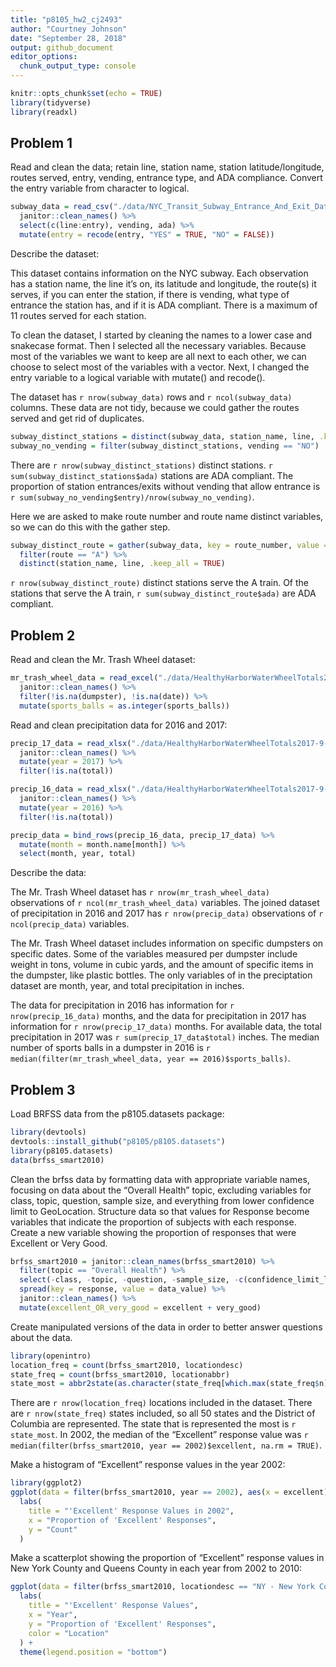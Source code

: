 ```yaml
---
title: "p8105_hw2_cj2493"
author: "Courtney Johnson"
date: "September 28, 2018"
output: github_document
editor_options: 
  chunk_output_type: console
---
```


```r
knitr::opts_chunk$set(echo = TRUE)
library(tidyverse)
library(readxl)
```

## Problem 1

Read and clean the data; retain line, station name, station latitude/longitude, routes served, entry, vending, entrance type, and ADA compliance. Convert the entry variable from character to logical.

```r
subway_data = read_csv("./data/NYC_Transit_Subway_Entrance_And_Exit_Data.csv") %>%
  janitor::clean_names() %>%
  select(c(line:entry), vending, ada) %>%
  mutate(entry = recode(entry, "YES" = TRUE, "NO" = FALSE)) 
```

Describe the dataset:

This dataset contains information on the NYC subway. Each observation has a station name, the line it's on, its latitude and longitude, the route(s) it serves, if you can enter the station, if there is vending, what type of entrance the station has, and if it is ADA compliant. There is a maximum of 11 routes served for each station. 

To clean the dataset, I started by cleaning the names to a lower case and snakecase format. Then I selected all the necessary variables. Because most of the variables we want to keep are all next to each other, we can choose to select most of the variables with a vector. Next, I changed the entry variable to a logical variable with mutate() and recode().  

The dataset has `r nrow(subway_data)` rows and `r ncol(subway_data)` columns. These data are not tidy, because we could gather the routes served and get rid of duplicates.


```r
subway_distinct_stations = distinct(subway_data, station_name, line, .keep_all = TRUE)
subway_no_vending = filter(subway_distinct_stations, vending == "NO")
```

There are `r nrow(subway_distinct_stations)` distinct stations. `r sum(subway_distinct_stations$ada)` stations are ADA compliant. The proportion of station entrances/exits without vending that allow entrance is `r sum(subway_no_vending$entry)/nrow(subway_no_vending)`.


Here we are asked to make route number and route name distinct variables, so we can do this with the gather step.

```r
subway_distinct_route = gather(subway_data, key = route_number, value = route, route1:route11) %>%
  filter(route == "A") %>%
  distinct(station_name, line, .keep_all = TRUE) 
```


`r nrow(subway_distinct_route)` distinct stations serve the A train.
Of the stations that serve the A train, `r sum(subway_distinct_route$ada)` are ADA compliant.


## Problem 2

Read and clean the Mr. Trash Wheel dataset:

```r
mr_trash_wheel_data = read_excel("./data/HealthyHarborWaterWheelTotals2017-9-26.xlsx", sheet = "Mr. Trash Wheel", range = cell_cols("A:N")) %>%
  janitor::clean_names() %>%
  filter(!is.na(dumpster), !is.na(date)) %>%
  mutate(sports_balls = as.integer(sports_balls))
```

Read and clean precipitation data for 2016 and 2017: 

```r
precip_17_data = read_xlsx("./data/HealthyHarborWaterWheelTotals2017-9-26.xlsx", sheet  = "2017 Precipitation", range = "A2:B14", col_names = TRUE) %>%
  janitor::clean_names() %>%
  mutate(year = 2017) %>%
  filter(!is.na(total))

precip_16_data = read_xlsx("./data/HealthyHarborWaterWheelTotals2017-9-26.xlsx", sheet  = "2016 Precipitation", range = "A2:B14", col_names = TRUE) %>%
  janitor::clean_names() %>%
  mutate(year = 2016) %>%
  filter(!is.na(total))

precip_data = bind_rows(precip_16_data, precip_17_data) %>%
  mutate(month = month.name[month]) %>%
  select(month, year, total)
```

Describe the data:

The Mr. Trash Wheel dataset has `r nrow(mr_trash_wheel_data)` observations of `r ncol(mr_trash_wheel_data)` variables. The joined dataset of precipitation in 2016 and 2017 has `r nrow(precip_data)` observations of `r ncol(precip_data)` variables.

The Mr. Trash Wheel dataset includes information on specific dumpsters on specific dates. Some of the variables measured per dumpster include weight in tons, volume in cubic yards, and the amount of specific items in the dumpster, like plastic bottles. The only variables of in the preciptation dataset are month, year, and total precipitation in inches. 

The data for precipitation in 2016 has information for `r nrow(precip_16_data)` months, and the data for precipitation in 2017 has information for `r nrow(precip_17_data)` months. For available data, the total precipitation in 2017 was `r sum(precip_17_data$total)`
 inches. The median number of sports balls in a dumpster in 2016 is `r median(filter(mr_trash_wheel_data, year == 2016)$sports_balls)`.
 
## Problem 3

Load BRFSS data from the p8105.datasets package: 

```r
library(devtools)
devtools::install_github("p8105/p8105.datasets")
library(p8105.datasets)
data(brfss_smart2010)
```

Clean the brfss data by formatting data with appropriate variable names, focusing on data about the "Overall Health" topic, excluding variables for class, topic, question, sample size, and everything from lower confidence limit to GeoLocation. Structure data so that values for Response become variables that indicate the proportion of subjects with each response. Create a new variable showing the proportion of responses that were Excellent or Very Good. 

```r
brfss_smart2010 = janitor::clean_names(brfss_smart2010) %>%
  filter(topic == "Overall Health") %>%
  select(-class, -topic, -question, -sample_size, -c(confidence_limit_low:geo_location)) %>%
  spread(key = response, value = data_value) %>%
  janitor::clean_names() %>%
  mutate(excellent_OR_very_good = excellent + very_good)
```

Create manipulated versions of the data in order to better answer questions about the data. 

```r
library(openintro)
location_freq = count(brfss_smart2010, locationdesc)
state_freq = count(brfss_smart2010, locationabbr)
state_most = abbr2state(as.character(state_freq[which.max(state_freq$n),1]))
```


There are `r nrow(location_freq)` locations included in the dataset. There are `r nrow(state_freq)` states included, so all 50 states and the District of Columbia are represented. The state that is represented the most is `r state_most`. In 2002, the median of the "Excellent" response value was `r median(filter(brfss_smart2010, year == 2002)$excellent, na.rm = TRUE)`.


Make a histogram of "Excellent" response values in the year 2002: 

```r
library(ggplot2)
ggplot(data = filter(brfss_smart2010, year == 2002), aes(x = excellent)) + geom_histogram() + 
  labs(
    title = "'Excellent' Response Values in 2002",
    x = "Proportion of 'Excellent' Responses",
    y = "Count"
  )
```

Make a scatterplot showing the proportion of "Excellent" response values in New York County and Queens County in each year from 2002 to 2010:

```r
ggplot(data = filter(brfss_smart2010, locationdesc == "NY - New York County" | locationdesc == "NY - Queens County"), aes(x = year, y = excellent, color = locationdesc)) + geom_point() +
  labs(
    title = "'Excellent' Response Values",
    x = "Year",
    y = "Proportion of 'Excellent' Responses",
    color = "Location"
  ) +
  theme(legend.position = "bottom")
```

